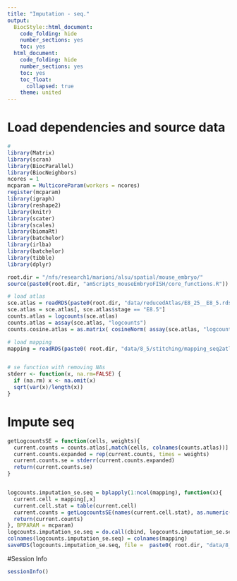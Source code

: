 ```yaml
---
title: "Imputation - seq."
output:
  BiocStyle::html_document:
    code_folding: hide
    number_sections: yes
    toc: yes  
  html_document:
    code_folding: hide
    number_sections: yes
    toc: yes
    toc_float:
      collapsed: true
    theme: united
---
```



# Load dependencies and source data

```r

#
library(Matrix)
library(scran)
library(BiocParallel)
library(BiocNeighbors)
ncores = 1
mcparam = MulticoreParam(workers = ncores)
register(mcparam)
library(igraph)
library(reshape2)
library(knitr)
library(scater)
library(scales)
library(biomaRt)
library(batchelor)
library(irlba)
library(batchelor)
library(tibble)
library(dplyr)

root.dir = "/nfs/research1/marioni/alsu/spatial/mouse_embryo/"
source(paste0(root.dir, "amScripts_mouseEmbryoFISH/core_functions.R"))

# load atlas 
sce.atlas = readRDS(paste0(root.dir, "data/reducedAtlas/E8_25__E8_5.rds"))
sce.atlas = sce.atlas[, sce.atlas$stage == "E8.5"]
counts.atlas = logcounts(sce.atlas)
counts.atlas = assay(sce.atlas, "logcounts")
counts.cosine.atlas = as.matrix( cosineNorm( assay(sce.atlas, "logcounts")))

# load mapping
mapping = readRDS(paste0( root.dir, "data/8_5/stitching/mapping_seq2atlas_embryo2z2_libsize.rds"))


# se function with removing NAs
stderr <- function(x, na.rm=FALSE) {
  if (na.rm) x <- na.omit(x)
  sqrt(var(x)/length(x))
}


```

# Impute seq

```r

getLogcountsSE = function(cells, weights){ 
  current.counts = counts.atlas[,match(cells, colnames(counts.atlas))] 
  current.counts.expanded = rep(current.counts, times = weights)
  current.counts.se = stderr(current.counts.expanded)
  return(current.counts.se) 
} 


logcounts.imputation_se.seq = bplapply(1:ncol(mapping), function(x){
  current.cell = mapping[,x]
  current.cell.stat = table(current.cell)
  current.counts = getLogcountsSE(names(current.cell.stat), as.numeric( current.cell.stat )) 
  return(current.counts)
}, BPPARAM = mcparam)
logcounts.imputation_se.seq = do.call(cbind, logcounts.imputation_se.seq)
colnames(logcounts.imputation_se.seq) = colnames(mapping)
saveRDS(logcounts.imputation_se.seq, file =  paste0( root.dir, "data/8_5/stitching/imputation/imputation_seq2atlas_logcounts_se_embryo2z2.rds"))


```



#Session Info

```r

sessionInfo()

```
